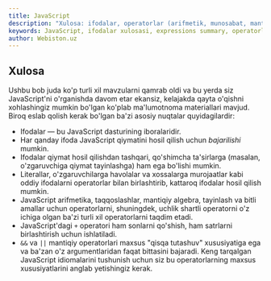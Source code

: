 ```yaml
---
title: JavaScript
description: "Xulosa: ifodalar, operatorlar (arifmetik, munosabat, mantiqiy, tayinlash va boshqalar), ustuvorlik/assotsiativlik, qisqa tutashuv va amaliy idiomalar."
keywords: JavaScript, ifodalar xulosasi, expressions summary, operatorlar xulosasi, operators summary, ustuvorlik, precedence, assotsiativlik, associativity, qisqa tutashuv, short-circuit, arifmetik, arithmetic, munosabat, relational, mantiqiy, logical, tayinlash, assignment, uchlik operator, ternary, typeof, delete, nullish coalescing, xulosa, summary
author: Webiston.uz
---
```


## Xulosa

Ushbu bob juda ko'p turli xil mavzularni qamrab oldi va bu yerda siz JavaScript'ni o'rganishda davom etar ekansiz, kelajakda qayta o'qishni xohlashingiz mumkin bo'lgan ko'plab ma'lumotnoma materiallari mavjud. Biroq eslab qolish kerak bo'lgan ba'zi asosiy nuqtalar quyidagilardir:

- Ifodalar — bu JavaScript dasturining iboralaridir.
- Har qanday ifoda JavaScript qiymatini hosil qilish uchun _bajarilishi_ mumkin.
- Ifodalar qiymat hosil qilishdan tashqari, qo'shimcha ta'sirlarga (masalan, o'zgaruvchiga qiymat tayinlashga) ham ega bo'lishi mumkin.
- Literallar, o'zgaruvchilarga havolalar va xossalarga murojaatlar kabi oddiy ifodalarni operatorlar bilan birlashtirib, kattaroq ifodalar hosil qilish mumkin.
- JavaScript arifmetika, taqqoslashlar, mantiqiy algebra, tayinlash va bitli amallar uchun operatorlarni, shuningdek, uchlik shartli operatorni o'z ichiga olgan ba'zi turli xil operatorlarni taqdim etadi.
- JavaScript'dagi `+` operatori ham sonlarni qo'shish, ham satrlarni birlashtirish uchun ishlatiladi.
- `&&` va `||` mantiqiy operatorlari maxsus "qisqa tutashuv" xususiyatiga ega va ba'zan o'z argumentlaridan faqat bittasini bajaradi. Keng tarqalgan JavaScript idiomalarini tushunish uchun siz bu operatorlarning maxsus xususiyatlarini anglab yetishingiz kerak.
